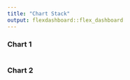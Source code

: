 ```yaml
---
title: "Chart Stack"
output: flexdashboard::flex_dashboard
---
```


### Chart 1

```r

```

### Chart 2

```r

```

